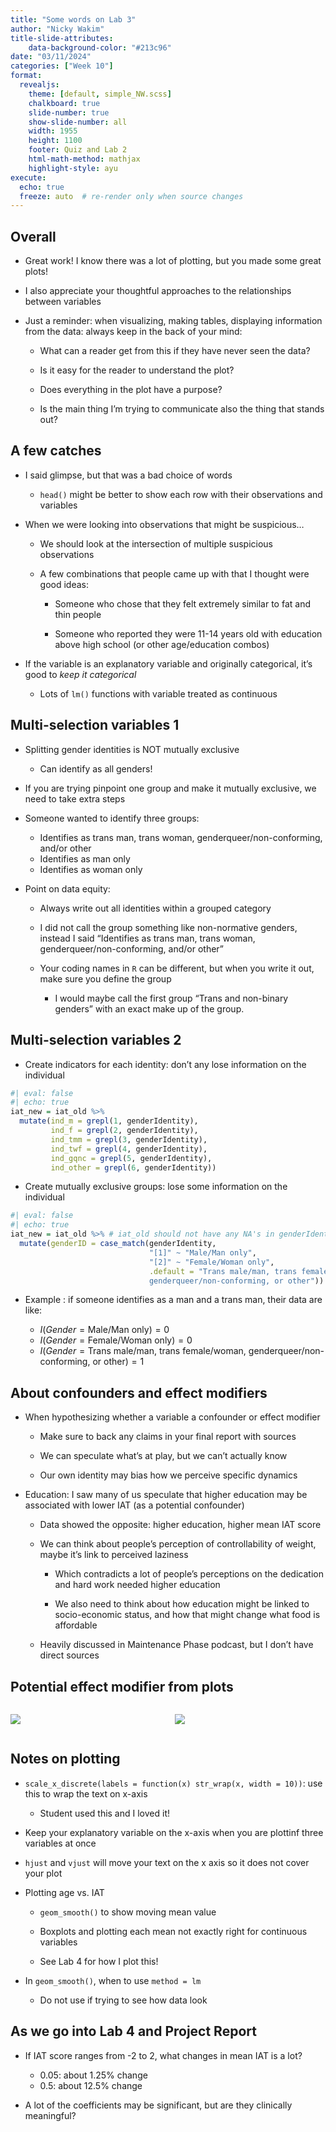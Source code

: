 ```yaml
---
title: "Some words on Lab 3"
author: "Nicky Wakim"
title-slide-attributes:
    data-background-color: "#213c96"
date: "03/11/2024"
categories: ["Week 10"]
format: 
  revealjs:
    theme: [default, simple_NW.scss]
    chalkboard: true
    slide-number: true
    show-slide-number: all
    width: 1955
    height: 1100
    footer: Quiz and Lab 2
    html-math-method: mathjax
    highlight-style: ayu
execute:
  echo: true
  freeze: auto  # re-render only when source changes
---
```


## Overall

-   Great work! I know there was a lot of plotting, but you made some great plots!

-   I also appreciate your thoughtful approaches to the relationships between variables

-   Just a reminder: when visualizing, making tables, displaying information from the data: always keep in the back of your mind:

    -   What can a reader get from this if they have never seen the data?

    -   Is it easy for the reader to understand the plot?

    -   Does everything in the plot have a purpose?

    -   Is the main thing I'm trying to communicate also the thing that stands out?

## A few catches

-   I said glimpse, but that was a bad choice of words

    -   `head()` might be better to show each row with their observations and variables

-   When we were looking into observations that might be suspicious...

    -   We should look at the intersection of multiple suspicious observations

    -   A few combinations that people came up with that I thought were good ideas:

        -   Someone who chose that they felt extremely similar to fat and thin people

        -   Someone who reported they were 11-14 years old with education above high school (or other age/education combos)

-   If the variable is an explanatory variable and originally categorical, it's good to *keep it categorical*

    -   Lots of `lm()` functions with variable treated as continuous

## Multi-selection variables 1

-   Splitting gender identities is NOT mutually exclusive

    -   Can identify as all genders!

-   If you are trying pinpoint one group and make it mutually exclusive, we need to take extra steps

-   Someone wanted to identify three groups:

    -   Identifies as trans man, trans woman, genderqueer/non-conforming, and/or other
    -   Identifies as man only
    -   Identifies as woman only

-   Point on data equity:

    -   Always write out all identities within a grouped category

    -   I did not call the group something like non-normative genders, instead I said "Identifies as trans man, trans woman, genderqueer/non-conforming, and/or other"

    -   Your coding names in `R` can be different, but when you write it out, make sure you define the group

        -   I would maybe call the first group "Trans and non-binary genders" with an exact make up of the group.

## Multi-selection variables 2 {.smaller}

-   Create indicators for each identity: don't any lose information on the individual

```r
#| eval: false
#| echo: true
iat_new = iat_old %>%
  mutate(ind_m = grepl(1, genderIdentity), 
         ind_f = grepl(2, genderIdentity),
         ind_tmm = grepl(3, genderIdentity),
         ind_twf = grepl(4, genderIdentity),
         ind_gqnc = grepl(5, genderIdentity),
         ind_other = grepl(6, genderIdentity))
```

-   Create mutually exclusive groups: lose some information on the individual

```r
#| eval: false
#| echo: true
iat_new = iat_old %>% # iat_old should not have any NA's in genderIdentity
  mutate(genderID = case_match(genderIdentity,
                               "[1]" ~ "Male/Man only",
                               "[2]" ~ "Female/Woman only",
                               .default = "Trans male/man, trans female/woman, 
                               genderqueer/non-conforming, or other"))
```

-   Example : if someone identifies as a man and a trans man, their data are like:

    -   $I(Gender = \text{Male/Man only}) = 0$
    -   $I(Gender = \text{Female/Woman only}) = 0$
    -   $I(Gender = \text{Trans male/man, trans female/woman, genderqueer/non-conforming, or other}) = 1$

## About confounders and effect modifiers

-   When hypothesizing whether a variable a confounder or effect modifier

    -   Make sure to back any claims in your final report with sources

    -   We can speculate what's at play, but we can't actually know

    -   Our own identity may bias how we perceive specific dynamics

-   Education: I saw many of us speculate that higher education may be associated with lower IAT (as a potential confounder)

    -   Data showed the opposite: higher education, higher mean IAT score

    -   We can think about people's perception of controllability of weight, maybe it's link to perceived laziness

        -   Which contradicts a lot of people's perceptions on the dedication and hard work needed higher education

        -   We also need to think about how education might be linked to socio-economic status, and how that might change what food is affordable

    -   Heavily discussed in Maintenance Phase podcast, but I don't have direct sources

## Potential effect modifier from plots

::: columns
::: column
![](Lab_3/EMM.png){fig-align="center"}
:::

::: column
![](Lab_3/EMM2.png){fig-align="center"}
:::
:::

## Notes on plotting

-   `scale_x_discrete(labels = function(x) str_wrap(x, width = 10))`: use this to wrap the text on x-axis

    -   Student used this and I loved it!

-   Keep your explanatory variable on the x-axis when you are plottinf three variables at once

-   `hjust` and `vjust` will move your text on the x axis so it does not cover your plot

-   Plotting age vs. IAT

    -   `geom_smooth()` to show moving mean value

    -   Boxplots and plotting each mean not exactly right for continuous variables

    -   See Lab 4 for how I plot this!

-   In `geom_smooth()`, when to use `method = lm`

    -   Do not use if trying to see how data look

## As we go into Lab 4 and Project Report

-   If IAT score ranges from -2 to 2, what changes in mean IAT is a lot?

    -   0.05: about 1.25% change
    -   0.5: about 12.5% change

-   A lot of the coefficients may be significant, but are they clinically meaningful?
